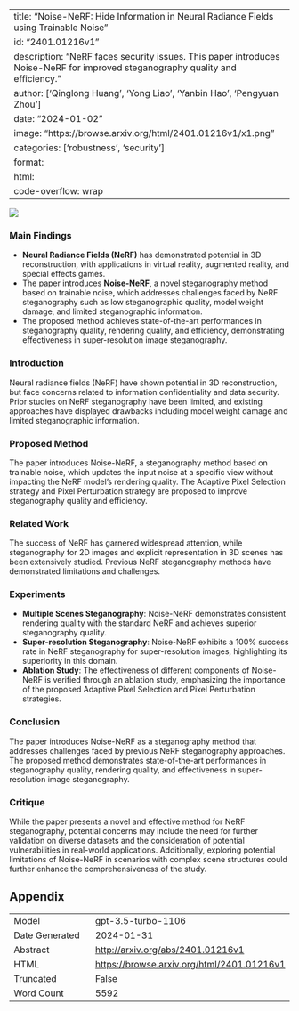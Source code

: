 
---
title: "Noise-NeRF: Hide Information in Neural Radiance Fields using Trainable Noise"
id: "2401.01216v1"
description: "NeRF faces security issues. This paper introduces Noise-NeRF for improved steganography quality and efficiency."
author: ['Qinglong Huang', 'Yong Liao', 'Yanbin Hao', 'Pengyuan Zhou']
date: "2024-01-02"
image: "https://browse.arxiv.org/html/2401.01216v1/x1.png"
categories: ['robustness', 'security']
format:
  html:
    code-overflow: wrap
---

![](https://browse.arxiv.org/html/2401.01216v1/x1.png)

### Main Findings

- **Neural Radiance Fields (NeRF)** has demonstrated potential in 3D reconstruction, with applications in virtual reality, augmented reality, and special effects games.
- The paper introduces **Noise-NeRF**, a novel steganography method based on trainable noise, which addresses challenges faced by NeRF steganography such as low steganographic quality, model weight damage, and limited steganographic information.
- The proposed method achieves state-of-the-art performances in steganography quality, rendering quality, and efficiency, demonstrating effectiveness in super-resolution image steganography.

### Introduction
Neural radiance fields (NeRF) have shown potential in 3D reconstruction, but face concerns related to information confidentiality and data security. Prior studies on NeRF steganography have been limited, and existing approaches have displayed drawbacks including model weight damage and limited steganographic information.

### Proposed Method
The paper introduces Noise-NeRF, a steganography method based on trainable noise, which updates the input noise at a specific view without impacting the NeRF model's rendering quality. The Adaptive Pixel Selection strategy and Pixel Perturbation strategy are proposed to improve steganography quality and efficiency.

### Related Work
The success of NeRF has garnered widespread attention, while steganography for 2D images and explicit representation in 3D scenes has been extensively studied. Previous NeRF steganography methods have demonstrated limitations and challenges.

### Experiments
- **Multiple Scenes Steganography**: Noise-NeRF demonstrates consistent rendering quality with the standard NeRF and achieves superior steganography quality.
- **Super-resolution Steganography**: Noise-NeRF exhibits a 100% success rate in NeRF steganography for super-resolution images, highlighting its superiority in this domain.
- **Ablation Study**: The effectiveness of different components of Noise-NeRF is verified through an ablation study, emphasizing the importance of the proposed Adaptive Pixel Selection and Pixel Perturbation strategies.

### Conclusion
The paper introduces Noise-NeRF as a steganography method that addresses challenges faced by previous NeRF steganography approaches. The proposed method demonstrates state-of-the-art performances in steganography quality, rendering quality, and effectiveness in super-resolution image steganography.

### Critique
While the paper presents a novel and effective method for NeRF steganography, potential concerns may include the need for further validation on diverse datasets and the consideration of potential vulnerabilities in real-world applications. Additionally, exploring potential limitations of Noise-NeRF in scenarios with complex scene structures could further enhance the comprehensiveness of the study.

## Appendix

|          |          |
|----------|----------|
| Model     | gpt-3.5-turbo-1106       |
| Date Generated     | 2024-01-31       |
| Abstract | [http://arxiv.org/abs/2401.01216v1](http://arxiv.org/abs/2401.01216v1)        |
| HTML     | [https://browse.arxiv.org/html/2401.01216v1](https://browse.arxiv.org/html/2401.01216v1)       |
| Truncated       | False       |
| Word Count       | 5592       |